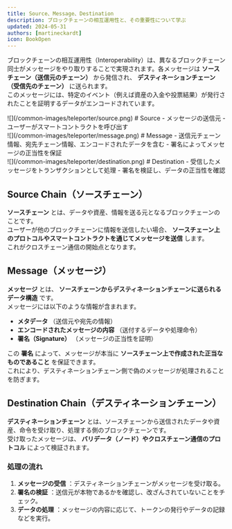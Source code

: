 ```yaml
---
title: Source、Message、Destination  
description: ブロックチェーンの相互運用性と、その重要性について学ぶ  
updated: 2024-05-31  
authors: [martineckardt]  
icon: BookOpen  
---
```


ブロックチェーンの相互運用性（Interoperability）は、異なるブロックチェーン同士がメッセージをやり取りすることで実現されます。各メッセージは **ソースチェーン（送信元のチェーン）** から発信され、 **デスティネーションチェーン（受信先のチェーン）** に送られます。  
このメッセージには、特定のイベント（例えば資産の入金や投票結果）が発行されたことを証明するデータがエンコードされています。  

<div class="flex space-x-8">  
    <div class="flex-1">  
        ![](/common-images/teleporter/source.png)  
        # Source
        - メッセージの送信元
        - ユーザーがスマートコントラクトを呼び出す
    </div>  
    <div class="flex-1">  
        ![](/common-images/teleporter/message.png)  
        # Message
        - 送信元チェーン情報、宛先チェーン情報、エンコードされたデータを含む
        - 署名によってメッセージの正当性を保証
    </div>  
    <div class="flex-1">  
        ![](/common-images/teleporter/destination.png)  
        # Destination
        - 受信したメッセージをトランザクションとして処理
        - 署名を検証し、データの正当性を確認
    </div>  
</div>  

## Source Chain（ソースチェーン）  

**ソースチェーン** とは、データや資産、情報を送る元となるブロックチェーンのことです。  
ユーザーが他のブロックチェーンに情報を送信したい場合、 **ソースチェーン上のプロトコルやスマートコントラクトを通じてメッセージを送信** します。  
これがクロスチェーン通信の開始点となります。  

## Message（メッセージ）  

**メッセージ** とは、 **ソースチェーンからデスティネーションチェーンに送られるデータ構造** です。  
メッセージには以下のような情報が含まれます。

- **メタデータ** （送信元や宛先の情報）  
- **エンコードされたメッセージの内容** （送付するデータや処理命令）  
- **署名（Signature）** （メッセージの正当性を証明）  

この **署名** によって、メッセージが本当に **ソースチェーン上で作成された正当なものであること** を保証できます。  
これにより、デスティネーションチェーン側で偽のメッセージが処理されることを防ぎます。  

## Destination Chain（デスティネーションチェーン）  

**デスティネーションチェーン** とは、ソースチェーンから送信されたデータや資産、命令を受け取り、処理する側のブロックチェーンです。  
受け取ったメッセージは、 **バリデータ（ノード）やクロスチェーン通信のプロトコル** によって検証されます。  

### 処理の流れ  
1. **メッセージの受信** ：デスティネーションチェーンがメッセージを受け取る。  
2. **署名の検証** ：送信元が本物であるかを確認し、改ざんされていないことをチェック。  
3. **データの処理** ：メッセージの内容に応じて、トークンの発行やデータの記録などを実行。  

<Quiz quizId="301"/>  